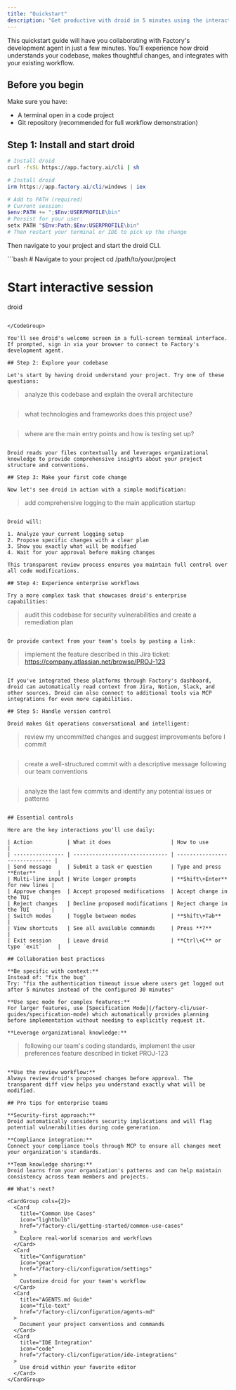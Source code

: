 ```yaml
---
title: "Quickstart"
description: "Get productive with droid in 5 minutes using the interactive terminal UI."
---
```


This quickstart guide will have you collaborating with Factory's development agent in just a few minutes. You'll experience how droid understands your codebase, makes thoughtful changes, and integrates with your existing workflow.

## Before you begin

Make sure you have:

- A terminal open in a code project
- Git repository (recommended for full workflow demonstration)

## Step 1: Install and start droid

<CodeGroup>

```bash macOS/Linux
# Install droid
curl -fsSL https://app.factory.ai/cli | sh
```

```powershell Windows
# Install droid
irm https://app.factory.ai/cli/windows | iex

# Add to PATH (required)
# Current session:
$env:PATH += ";$Env:USERPROFILE\bin"
# Persist for your user:
setx PATH "$Env:Path;$Env:USERPROFILE\bin"
# Then restart your terminal or IDE to pick up the change
```

</CodeGroup>

Then navigate to your project and start the droid CLI.

<CodeGroup>
```bash
# Navigate to your project
cd /path/to/your/project

# Start interactive session

droid

```

</CodeGroup>

You'll see droid's welcome screen in a full-screen terminal interface. If prompted, sign in via your browser to connect to Factory's development agent.

## Step 2: Explore your codebase

Let's start by having droid understand your project. Try one of these questions:

```

> analyze this codebase and explain the overall architecture

```

```

> what technologies and frameworks does this project use?

```

```

> where are the main entry points and how is testing set up?

```

Droid reads your files contextually and leverages organizational knowledge to provide comprehensive insights about your project structure and conventions.

## Step 3: Make your first code change

Now let's see droid in action with a simple modification:

```

> add comprehensive logging to the main application startup

```

Droid will:

1. Analyze your current logging setup
2. Propose specific changes with a clear plan
3. Show you exactly what will be modified
4. Wait for your approval before making changes

This transparent review process ensures you maintain full control over all code modifications.

## Step 4: Experience enterprise workflows

Try a more complex task that showcases droid's enterprise capabilities:

```

> audit this codebase for security vulnerabilities and create a remediation plan

```

Or provide context from your team's tools by pasting a link:

```

> implement the feature described in this Jira ticket: https://company.atlassian.net/browse/PROJ-123

```

If you've integrated these platforms through Factory's dashboard, droid can automatically read context from Jira, Notion, Slack, and other sources. Droid can also connect to additional tools via MCP integrations for even more capabilities.

## Step 5: Handle version control

Droid makes Git operations conversational and intelligent:

```

> review my uncommitted changes and suggest improvements before I commit

```

```

> create a well-structured commit with a descriptive message following our team conventions

```

```

> analyze the last few commits and identify any potential issues or patterns

```

## Essential controls

Here are the key interactions you'll use daily:

| Action           | What it does                   | How to use                     |
| ---------------- | ------------------------------ | ------------------------------ |
| Send message     | Submit a task or question      | Type and press **Enter**       |
| Multi-line input | Write longer prompts           | **Shift\+Enter** for new lines |
| Approve changes  | Accept proposed modifications  | Accept change in the TUI       |
| Reject changes   | Decline proposed modifications | Reject change in the TUI       |
| Switch modes     | Toggle between modes           | **Shift\+Tab**                 |
| View shortcuts   | See all available commands     | Press **?**                    |
| Exit session     | Leave droid                    | **Ctrl\+C** or type `exit`     |

## Collaboration best practices

**Be specific with context:**
Instead of: "fix the bug"
Try: "fix the authentication timeout issue where users get logged out after 5 minutes instead of the configured 30 minutes"

**Use spec mode for complex features:**
For larger features, use [Specification Mode](/factory-cli/user-guides/specification-mode) which automatically provides planning before implementation without needing to explicitly request it.

**Leverage organizational knowledge:**

```

> following our team's coding standards, implement the user preferences feature described in ticket PROJ-123

```

**Use the review workflow:**
Always review droid's proposed changes before approval. The transparent diff view helps you understand exactly what will be modified.

## Pro tips for enterprise teams

**Security-first approach:**
Droid automatically considers security implications and will flag potential vulnerabilities during code generation.

**Compliance integration:**
Connect your compliance tools through MCP to ensure all changes meet your organization's standards.

**Team knowledge sharing:**
Droid learns from your organization's patterns and can help maintain consistency across team members and projects.

## What's next?

<CardGroup cols={2}>
  <Card
    title="Common Use Cases"
    icon="lightbulb"
    href="/factory-cli/getting-started/common-use-cases"
  >
    Explore real-world scenarios and workflows
  </Card>
  <Card
    title="Configuration"
    icon="gear"
    href="/factory-cli/configuration/settings"
  >
    Customize droid for your team's workflow
  </Card>
  <Card
    title="AGENTS.md Guide"
    icon="file-text"
    href="/factory-cli/configuration/agents-md"
  >
    Document your project conventions and commands
  </Card>
  <Card
    title="IDE Integration"
    icon="code"
    href="/factory-cli/configuration/ide-integrations"
  >
    Use droid within your favorite editor
  </Card>
</CardGroup>
```
